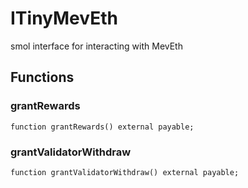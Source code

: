 # ITinyMevEth



smol interface for interacting with MevEth

## Functions

### grantRewards

```solidity
function grantRewards() external payable;
```

### grantValidatorWithdraw

```solidity
function grantValidatorWithdraw() external payable;
```
